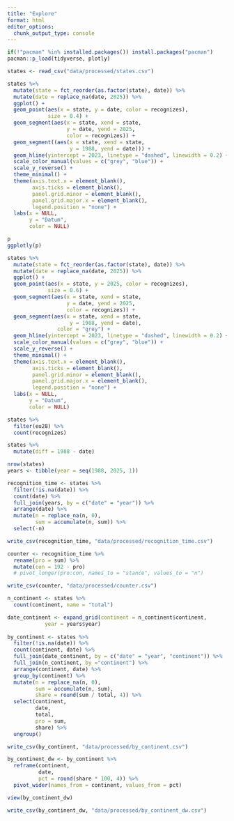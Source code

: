 ```yaml
---
title: "Explore"
format: html
editor_options: 
  chunk_output_type: console
---
```


```r
if(!"pacman" %in% installed.packages()) install.packages("pacman")
pacman::p_load(tidyverse, plotly)
```


```r
states <- read_csv("data/processed/states.csv")
```

```r
states %>% 
  mutate(state = fct_reorder(as.factor(state), date)) %>% 
  mutate(date = replace_na(date, 2025)) %>% 
  ggplot() +
  geom_point(aes(x = state, y = date, color = recognizes),
             size = 0.4) +
  geom_segment(aes(x = state, xend = state, 
                   y = date, yend = 2025,
                   color = recognizes)) +
  geom_segment((aes(x = state, xend = state,
                    y = 1988, yend = date))) +
  geom_hline(yintercept = 2023, linetype = "dashed", linewidth = 0.2) +
  scale_color_manual(values = c("grey", "blue")) +
  scale_y_reverse() +
  theme_minimal() +
  theme(axis.text.x = element_blank(),
        axis.ticks = element_blank(),
        panel.grid.minor = element_blank(),
        panel.grid.major.x = element_blank(),
        legend.position = "none") +
  labs(x = NULL,
       y = "Datum",
       color = NULL)

p
ggplotly(p)
```

```r
states %>% 
  mutate(state = fct_reorder(as.factor(state), date)) %>% 
  mutate(date = replace_na(date, 2025)) %>% 
  ggplot() +
  geom_point(aes(x = state, y = 2025, color = recognizes),
             size = 0.6) +
  geom_segment(aes(x = state, xend = state, 
                   y = date, yend = 2025,
                   color = recognizes)) +
  geom_segment(aes(x = state, xend = state,
                    y = 1988, yend = date),
                color = "grey") +
  geom_hline(yintercept = 2023, linetype = "dashed", linewidth = 0.2) +
  scale_color_manual(values = c("grey", "blue")) +
  scale_y_reverse() +
  theme_minimal() +
  theme(axis.text.x = element_blank(),
        axis.ticks = element_blank(),
        panel.grid.minor = element_blank(),
        panel.grid.major.x = element_blank(),
        legend.position = "none") +
  labs(x = NULL,
       y = "Datum",
       color = NULL)
```



```r
states %>% 
  filter(eu28) %>%
  count(recognizes)
```

```r
states %>% 
  mutate(diff = 1988 - date)
```


```r
nrow(states)
years <- tibble(year = seq(1988, 2025, 1))

recognition_time <- states %>% 
  filter(!is.na(date)) %>% 
  count(date) %>% 
  full_join(years, by = c("date" = "year")) %>% 
  arrange(date) %>% 
  mutate(n = replace_na(n, 0),
         sum = accumulate(n, sum)) %>% 
  select(-n)

write_csv(recognition_time, "data/processed/recognition_time.csv")
```

```r
counter <- recognition_time %>% 
  rename(pro = sum) %>% 
  mutate(con = 192 - pro) 
  # pivot_longer(pro:con, names_to = "stance", values_to = "n")

write_csv(counter, "data/processed/counter.csv")
```

```r
n_continent <- states %>% 
  count(continent, name = "total")

date_continent <- expand_grid(continent = n_continent$continent, 
            year = years$year)
  
by_continent <- states %>% 
  filter(!is.na(date)) %>% 
  count(continent, date) %>% 
  full_join(date_continent, by = c("date" = "year", "continent")) %>% 
  full_join(n_continent, by ="continent") %>% 
  arrange(continent, date) %>% 
  group_by(continent) %>% 
  mutate(n = replace_na(n, 0),
         sum = accumulate(n, sum),
         share = round(sum / total, 4)) %>% 
  select(continent, 
         date,
         total,
         pro = sum,
         share) %>% 
  ungroup()

write_csv(by_continent, "data/processed/by_continent.csv")

by_continent_dw <- by_continent %>% 
  reframe(continent, 
          date, 
          pct = round(share * 100, 4)) %>% 
  pivot_wider(names_from = continent, values_from = pct)

view(by_continent_dw)

write_csv(by_continent_dw, "data/processed/by_continent_dw.csv")
```














